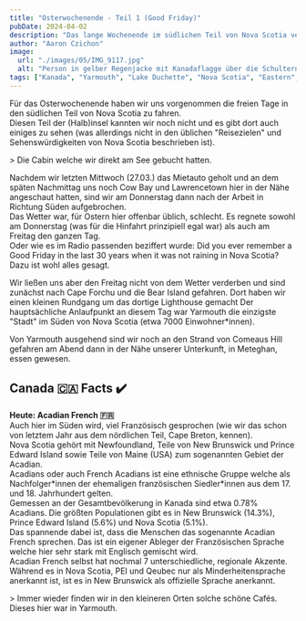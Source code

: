 ```yaml
---
title: "Osterwochenende - Teil 1 (Good Friday)"
pubDate: 2024-04-02
description: "Das lange Wochenende im südlichen Teil von Nova Scotia verbringen. Karfreitag als Teil 1."
author: "Aaron Czichon"
image:
  url: "./images/05/IMG_9117.jpg"
  alt: "Person in gelber Regenjacke mit Kanadaflagge über die Schultern gelegt. Blickrichtung Meer auf einem steinigen Strand."
tags: ["Kanada", "Yarmouth", "Lake Duchette", "Nova Scotia", "Eastern", "Acadian French"]
---
```




Für das Osterwochenende haben wir uns vorgenommen die freien Tage in den südlichen Teil von Nova Scotia zu fahren.    
Diesen Teil der (Halb)insel kannten wir noch nicht und es gibt dort auch einiges zu sehen (was allerdings nicht in den üblichen "Reisezielen" und Sehenswürdigkeiten von Nova Scotia beschrieben ist).

<ContentImage src={IMG_9085} alt="Es ist dunkel aber das Bild zeig eine Cabin aus Holz beleuchtet von außen." />
> Die Cabin welche wir direkt am See gebucht hatten.

<ContentImage src={IMG_9096} alt="Potraitaufnahme von Aaron wie er einen Kaffee trinkt. Hat ein rotes Karohemd und eine Jogginghose an. Im Hintergrund ein See." />

Nachdem wir letzten Mittwoch (27.03.) das Mietauto geholt und an dem späten Nachmittag uns noch Cow Bay und Lawrencetown hier in der Nähe angeschaut hatten, sind wir am Donnerstag dann nach der Arbeit in Richtung Süden aufgebrochen.    
Das Wetter war, für Ostern hier offenbar üblich, schlecht. Es regnete sowohl am Donnerstag (was für die Hinfahrt prinzipiell egal war) als auch am Freitag den ganzen Tag.   
Oder wie es im Radio passenden beziffert wurde: Did you ever remember a Good Friday in the last 30 years when it was not raining in Nova Scotia?   
Dazu ist wohl alles gesagt.

<ContentImage src={IMG_3603} alt="Regen. Rechts das Meer, links ein steiniger Strand und im Hintergrund ein Leuchturm." />

<ContentImage src={IMG_9109} alt="Hauptfokus auf den Leuchturm im Hintergrund. Es regnet. Im Vordergrund Weide, Fels und ein nasser Weg." />

Wir ließen uns aber den Freitag nicht von dem Wetter verderben und sind zunächst nach Cape Forchu und die Bear Island gefahren. Dort haben wir einen kleinen Rundgang um das dortige Lighthouse gemacht 
Der hauptsächliche Anlaufpunkt an diesem Tag war Yarmouth die einzigste "Stadt" im Süden von Nova Scotia (etwa 7000 Einwohner\*innen).   

<ContentImage src={IMG_3610} alt="Im Vordergrund eine Straße welche vom Regen durchnäßt ist. Im Fokus mehrere Reihenhäuser in grellem Blau." />

Von Yarmouth ausgehend sind wir noch an den Strand von Comeaus Hill gefahren am Abend dann in der Nähe unserer Unterkunft, in Meteghan, essen gewesen.

<PathMap
  client:visible
  gpxUrl="/assets/routes/05-good-friday.gpx"
  zoom="9.5"
  tooltip="Unsere Route am Karfreitag. Zuerst nach Cape Forchu, dann nach Yarmouth und Comeaus Hill und zum Schluss nach Meteghan zum Essen."
/>

## Canada 🇨🇦 Facts  ✔️
**Heute: Acadian French 🇫🇷**   
Auch hier im Süden wird, viel Französisch gesprochen (wie wir das schon von letztem Jahr aus dem nördlichen Teil, Cape Breton, kennen).   
Nova Scotia gehört mit Newfoundland, Teile von New Brunswick und Prince Edward Island sowie Teile von Maine (USA) zum sogenannten Gebiet der Acadian.   
Acadians oder auch French Acadians ist eine ethnische Gruppe welche als Nachfolger\*innen der ehemaligen französischen Siedler\*innen aus dem 17. und 18. Jahrhundert gelten.   
Gemessen an der Gesamtbevölkerung in Kanada sind etwa 0.78% Acadians. Die größten Populationen gibt es in New Brunswick (14.3%), Prince Edward Island (5.6%) und Nova Scotia (5.1%).   
Das spannende dabei ist, dass die Menschen das sogenannte Acadian French sprechen. Das ist ein eigener Ableger der Französischen Sprache welche hier sehr stark mit Englisch gemischt wird.   
Acadian French selbst hat nochmal 7 unterschiedliche, regionale Akzente.   
Während es in Nova Scotia, PEI und Qeubec nur als Minderheitensprache anerkannt ist, ist es in New Brunswick als offizielle Sprache anerkannt.

<ContentImage src={IMG_9127} alt="Eine Wand mit vielen bunten Bojen." />

<ContentImage src={IMG_9130} alt="Innenraum eines Café's. Viel im Holzstil eingerichtet. Im Hintergrund die Teke mit unterschiedlichen Produkten. Kaum besucht." />
> Immer wieder finden wir in den kleineren Orten solche schöne Cafés. Dieses hier war in Yarmouth.
